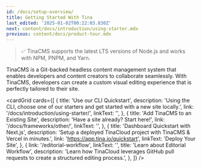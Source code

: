 ```yaml
---
id: /docs/setup-overview/
title: Getting Started With Tina
last_edited: '2025-01-02T00:22:03.830Z'
next: content/docs/introduction/using-starter.mdx
previous: content/docs/product-tour.mdx
---
```


> ✅ TinaCMS supports the latest LTS versions of Node.js and works with NPM, PNPM, and Yarn.

TinaCMS is a Git-backed headless content management system that enables developers and content creators to collaborate seamlessly. With TinaCMS, developers can create a custom visual editing experience that is perfectly tailored to their site.

<cardGrid
  cards={[
    {
      title: 'Use our CLI Quickstart',
      description:
        'Using the CLI, choose one of our starters and get started with a new site locally.',
      link: '/docs/introduction/using-starter/',
      linkText: '',
    },
    {
      title: 'Add TinaCMS to an Existing Site',
      description: 'Have a site already? Start here!',
      link: '/docs/frameworks/other/',
      linkText: '',
    },
    {
      title: 'Dashboard Quickstart with Next.js',
      description:
        'Setup a deployed TinaCloud project with TinaCMS & Vercel in minutes.',
      link: 'https://app.tina.io/quickstart',
      linkText: 'Deploy Your Site',
    },
    {
      link: '/editorial-workflow',
      linkText: '',
      title: 'Learn about Editorial Workflow',
      description:
        'Learn how TinaCloud leverages GitHub pull requests to create a structured editing process.',
    },
  ]}
/>
